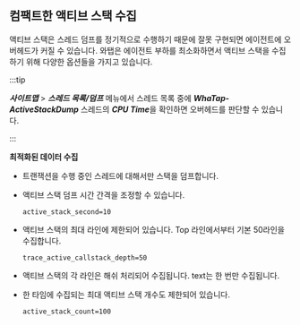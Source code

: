 ## 컴팩트한 액티브 스택 수집

액티브 스택은 스레드 덤프를 정기적으로 수행하기 때문에 잘못 구현되면 에이전트에 오버헤드가 커질 수 있습니다. 와탭은 에이전트 부하를 최소화하면서 액티브 스택을 수집하기 위해 다양한 옵션들을 가지고 있습니다.

:::tip

***사이트맵*** > ***스레드 목록/덤프*** 메뉴에서 스레드 목록 중에 ***WhaTap-ActiveStackDump*** 스레드의 ***CPU Time***을 확인하면 오버헤드를 판단할 수 있습니다.

:::

**최적화된 데이터 수집**

* 트랜잭션을 수행 중인 스레드에 대해서만 스택을 덤프합니다.

* 액티브 스택 덤프 시간 간격을 조정할 수 있습니다. 

  `active_stack_second=10`

* 액티브 스택의 최대 라인에 제한되어 있습니다. Top 라인에서부터 기본 50라인을 수집합니다.  

  `trace_active_callstack_depth=50`

* 액티브 스택의 각 라인은 해쉬 처리되어 수집됩니다. text는 한 번만 수집됩니다. 

* 한 타임에 수집되는 최대 액티브 스택 개수도 제한되어 있습니다.  

  `active_stack_count=100`